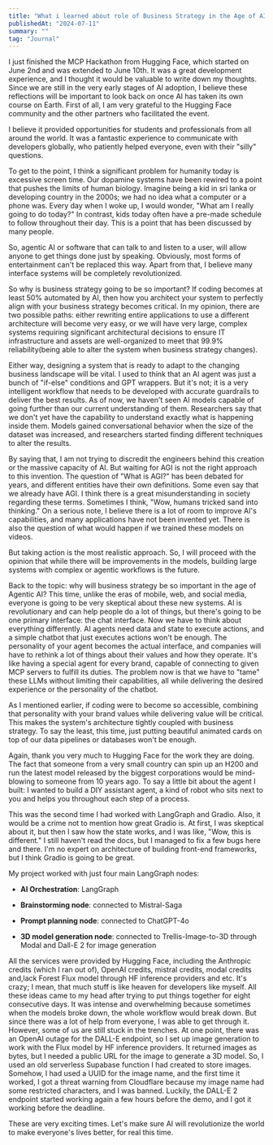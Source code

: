 ```yaml
---
title: "What i learned about role of Business Strategy in the Age of AI at Huggingface Gradio agents & MCP Hackthon"
publishedAt: "2024-07-11"
summary: ""
tag: "Journal"
---
```

I just finished the MCP Hackathon from Hugging Face, which started on June 2nd and was extended to June 10th. It was a great development experience, and I thought it would be valuable to write down my thoughts. Since we are still in the very early stages of AI adoption, I believe these reflections will be important to look back on once AI has taken its own course on Earth. First of all, I am very grateful to the Hugging Face community and the other partners who facilitated the event.

I believe it provided opportunities for students and professionals from all around the world. It was a fantastic experience to communicate with developers globally, who patiently helped everyone, even with their "silly" questions.

To get to the point, I think a significant problem for humanity today is excessive screen time. Our dopamine systems have been rewired to a point that pushes the limits of human biology. Imagine being a kid in sri lanka or developing country in the 2000s; we had no idea what a computer or a phone was. Every day when I woke up, I would wonder, "What am I really going to do today?" In contrast, kids today often have a pre-made schedule to follow throughout their day. This is a point that has been discussed by many people.

So, agentic AI or software that can talk to and listen to a user, will allow anyone to get things done just by speaking. Obviously, most forms of entertainment can't be replaced this way. Apart from that, I believe many interface systems will be completely revolutionized.

So why is business strategy going to be so important? If coding becomes at least 50% automated by AI, then how you architect your system to perfectly align with your business strategy becomes critical. In my opinion, there are two possible paths: either rewriting entire applications to use a different architecture will become very easy, or we will have very large, complex systems requiring significant architectural decisions to ensure IT infrastructure and assets are well-organized to meet that 99.9% reliability(being able to alter the system when business strategy changes).

Either way, designing a system that is ready to adapt to the changing business landscape will be vital. I used to think that an AI agent was just a bunch of "if-else" conditions and GPT wrappers. But it's not; it is a very intelligent workflow that needs to be developed with accurate guardrails to deliver the best results. As of now, we haven't seen AI models capable of going further than our current understanding of them. Researchers say that we don't yet have the capability to understand exactly what is happening inside them. Models gained conversational behavior when the size of the dataset was increased, and researchers started finding different techniques to alter the results.

By saying that, I am not trying to discredit the engineers behind this creation or the massive capacity of AI. But waiting for AGI is not the right approach to this invention. The question of "What is AGI?" has been debated for years, and different entities have their own definitions. Some even say that we already have AGI. I think there is a great misunderstanding in society regarding these terms. Sometimes I think, "Wow, humans tricked sand into thinking." On a serious note, I believe there is a lot of room to improve AI's capabilities, and many applications have not been invented yet. There is also the question of what would happen if we trained these models on videos.

But taking action is the most realistic approach. So, I will proceed with the opinion that while there will be improvements in the models, building large systems with complex or agentic workflows is the future.

Back to the topic: why will business strategy be so important in the age of Agentic AI? This time, unlike the eras of mobile, web, and social media, everyone is going to be very skeptical about these new systems. AI is revolutionary and can help people do a lot of things, but there's going to be one primary interface: the chat interface. Now we have to think about everything differently. AI agents need data and state to execute actions, and a simple chatbot that just executes actions won't be enough. The personality of your agent becomes the actual interface, and companies will have to rethink a lot of things about their values and how they operate. It's like having a special agent for every brand, capable of connecting to given MCP servers to fulfill its duties. The problem now is that we have to "tame" these LLMs without limiting their capabilities, all while delivering the desired experience or the personality of the chatbot.

As I mentioned earlier, if coding were to become so accessible, combining that personality with your brand values while delivering value will be critical. This makes the system's architecture tightly coupled with business strategy. To say the least, this time, just putting beautiful animated cards on top of our data pipelines or databases won't be enough.

Again, thank you very much to Hugging Face for the work they are doing. The fact that someone from a very small country can spin up an H200 and run the latest model released by the biggest corporations would be mind-blowing to someone from 10 years ago. To say a little bit about the agent I built: I wanted to build a DIY assistant agent, a kind of robot who sits next to you and helps you throughout each step of a process.

This was the second time I had worked with LangGraph and Gradio. Also, it would be a crime not to mention how great Gradio is. At first, I was skeptical about it, but then I saw how the state works, and I was like, "Wow, this is different." I still haven't read the docs, but I managed to fix a few bugs here and there. I'm no expert on architecture of building front-end frameworks, but I think Gradio is going to be great.

My project worked with just four main LangGraph nodes:
- **AI Orchestration**: LangGraph

- **Brainstorming node**: connected to Mistral-Saga

- **Prompt planning node**: connected to ChatGPT-4o

- **3D model generation node**: connected to Trellis-Image-to-3D through Modal and Dall-E 2 for image generation 

All the services were provided by Hugging Face, including the Anthropic credits (which I ran out of), OpenAI credits, mistral credits, modal credits and,lack Forest Flux model through HF inference providers and etc. It's crazy; I mean, that much stuff is like heaven for developers like myself. All these ideas came to my head after trying to put things together for eight consecutive days. It was intense and overwhelming because sometimes when the models broke down, the whole workflow would break down. But since there was a lot of help from everyone, I was able to get through it. However, some of us are still stuck in the trenches. At one point, there was an OpenAI outage for the DALL-E endpoint, so I set up image generation to work with the Flux model by HF inference providers. It returned images as bytes, but I needed a public URL for the image to generate a 3D model. So, I used an old serverless Supabase function I had created to store images. Somehow, I had used a UUID for the image name, and the first time it worked, I got a threat warning from Cloudflare because my image name had some restricted characters, and I was banned. Luckily, the DALL-E 2 endpoint started working again a few hours before the demo, and I got it working before the deadline.

These are very exciting times. Let's make sure AI will revolutionize the world to make everyone's lives better, for real this time.